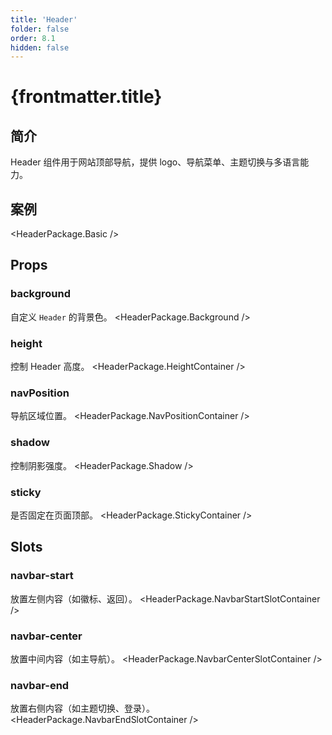 ```yaml
---
title: 'Header'
folder: false
order: 8.1
hidden: false
---
```



# {frontmatter.title}

## 简介
Header 组件用于网站顶部导航，提供 logo、导航菜单、主题切换与多语言能力。

## 案例
<HeaderPackage.Basic />

## Props

### background
自定义 `Header` 的背景色。
<HeaderPackage.Background />

### height
控制 Header 高度。 
<HeaderPackage.HeightContainer />

### navPosition
导航区域位置。 
<HeaderPackage.NavPositionContainer />

### shadow
控制阴影强度。
<HeaderPackage.Shadow />

### sticky
是否固定在页面顶部。 
<HeaderPackage.StickyContainer />

## Slots

### navbar-start
放置左侧内容（如徽标、返回）。
<HeaderPackage.NavbarStartSlotContainer />

### navbar-center
放置中间内容（如主导航）。
<HeaderPackage.NavbarCenterSlotContainer />

### navbar-end
放置右侧内容（如主题切换、登录）。
<HeaderPackage.NavbarEndSlotContainer />
